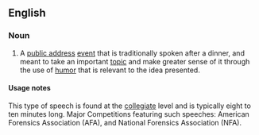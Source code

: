 ==English==

===Noun===
{{en-noun|sg=[[after]]-[[dinner]] [[speech]]|es}}

# A [[public address]] [[event]] that is traditionally spoken after a dinner, and meant to take an important [[topic]] and make greater sense of it through the use of [[humor]] that is relevant to the idea presented. 

====Usage notes====
This type of speech is found at the [[collegiate]] level and is typically eight to ten minutes long.  Major Competitions featuring such speeches: American Forensics Association (AFA), and National Forensics Association (NFA).